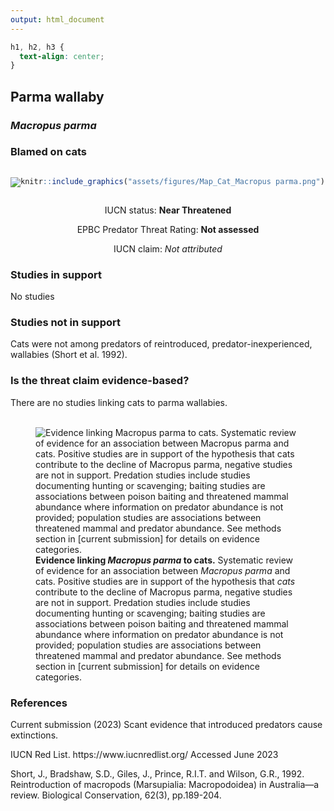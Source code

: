 ```yaml
---
output: html_document
---
```

```css
h1, h2, h3 {
  text-align: center;
}
```

## **Parma wallaby**
### *Macropus parma*
### Blamed on cats

:::: {style="display: flex;"}

[![](assets/photos/Macropus parma.png)](https://www.inaturalist.org/photos/48283622?size=original)

::: {}

:::

::: {}
  ```r
  knitr::include_graphics("assets/figures/Map_Cat_Macropus parma.png")
  ```
:::

::::
<center>
IUCN status: **Near Threatened**

EPBC Predator Threat Rating: **Not assessed**

IUCN claim: *Not attributed*

</center>

### Studies in support

No studies

### Studies not in support

Cats were not among predators of reintroduced, predator-inexperienced, wallabies (Short et al. 1992).

### Is the threat claim evidence-based?

There are no studies linking cats to parma wallabies.
<br>
<br>

![**Evidence linking *Macropus parma* to cats.** Systematic review of evidence for an association between *Macropus parma* and cats. Positive studies are in support of the hypothesis that *cats* contribute to the decline of Macropus parma, negative studies are not in support. Predation studies include studies documenting hunting or scavenging; baiting studies are associations between poison baiting and threatened mammal abundance where information on predator abundance is not provided; population studies are associations between threatened mammal and predator abundance. See methods section in [current submission] for details on evidence categories.](assets/figures/Main_Evidence_Cat_Macropus parma.png)

### References

Current submission (2023) Scant evidence that introduced predators cause extinctions.

IUCN Red List. https://www.iucnredlist.org/ Accessed June 2023

Short, J., Bradshaw, S.D., Giles, J., Prince, R.I.T. and Wilson, G.R., 1992. Reintroduction of macropods (Marsupialia: Macropodoidea) in Australia—a review. Biological Conservation, 62(3), pp.189-204.

